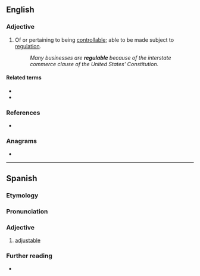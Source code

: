 ==English==

===Adjective===
{{en-adj}}

# Of or pertaining to being [[controllable]]; able to be made subject to [[regulation]].
#: ''Many businesses are '''regulable''' because of the interstate commerce clause of the United States' Constitution.''

====Related terms====
* {{l|en|regulate}}
* {{l|en|regulation}}

===References===
* {{R:Webster 1996}}

===Anagrams===
* {{anagrams|en|a=abeegllru|large blue}}

----

==Spanish==

===Etymology===
{{af|es|regular|-able}}

===Pronunciation===
{{es-IPA}}

===Adjective===
{{es-adj}}

# [[adjustable]]

===Further reading===
* {{R:es:DRAE}}
